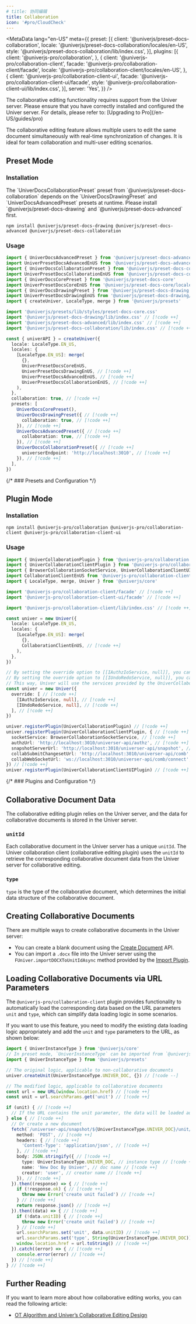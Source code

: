 ```yaml
---
# title: 协同编辑
title: Collaboration
icon: '#pro/CloudCheck'
---
```


<MetaData
  lang="en-US"
  meta={{
    preset: [{
      client: '@univerjs/preset-docs-collaboration',
      locale: '@univerjs/preset-docs-collaboration/locales/en-US',
      style: '@univerjs/preset-docs-collaboration/lib/index.css',
    }],
    plugins: [{
      client: '@univerjs-pro/collaboration',
    }, {
      client: '@univerjs-pro/collaboration-client',
      facade: '@univerjs-pro/collaboration-client/facade',
      locale: '@univerjs-pro/collaboration-client/locales/en-US',
    }, {
      client: '@univerjs-pro/collaboration-client-ui',
      facade: '@univerjs-pro/collaboration-client-ui/facade',
      style: '@univerjs-pro/collaboration-client-ui/lib/index.css',
    }],
    server: 'Yes',
  }}
/>

<Callout type="warning" title="Caution">
  The collaborative editing functionality requires support from the Univer server. Please ensure that you have correctly installed and configured the Univer server. For details, please refer to: [Upgrading to Pro](/en-US/guides/pro)
</Callout>

The collaborative editing feature allows multiple users to edit the same document simultaneously with real-time synchronization of changes. It is ideal for team collaboration and multi-user editing scenarios.

## Preset Mode

### Installation

<Callout>
  The `UniverDocsCollaborationPreset` preset from `@univerjs/preset-docs-collaboration` depends on the `UniverDocsDrawingPreset` and `UniverDocsAdvancedPreset` presets at runtime. Please install `@univerjs/preset-docs-drawing` and `@univerjs/preset-docs-advanced` first.
</Callout>

```package-install
npm install @univerjs/preset-docs-drawing @univerjs/preset-docs-advanced @univerjs/preset-docs-collaboration
```

### Usage

```typescript
import { UniverDocsAdvancedPreset } from '@univerjs/preset-docs-advanced' // [!code ++]
import UniverPresetDocsAdvancedEnUS from '@univerjs/preset-docs-advanced/locales/en-US' // [!code ++]
import { UniverDocsCollaborationPreset } from '@univerjs/preset-docs-collaboration' // [!code ++]
import UniverPresetDocsCollaborationEnUS from '@univerjs/preset-docs-collaboration/locales/en-US' // [!code ++]
import { UniverDocsCorePreset } from '@univerjs/preset-docs-core'
import UniverPresetDocsCoreEnUS from '@univerjs/preset-docs-core/locales/en-US'
import { UniverDocsDrawingPreset } from '@univerjs/preset-docs-drawing' // [!code ++]
import UniverPresetDocsDrawingEnUS from '@univerjs/preset-docs-drawing/locales/en-US' // [!code ++]
import { createUniver, LocaleType, merge } from '@univerjs/presets'

import '@univerjs/presets/lib/styles/preset-docs-core.css'
import '@univerjs/preset-docs-drawing/lib/index.css' // [!code ++]
import '@univerjs/preset-docs-advanced/lib/index.css' // [!code ++]
import '@univerjs/preset-docs-collaboration/lib/index.css' // [!code ++]

const { univerAPI } = createUniver({
  locale: LocaleType.EN_US,
  locales: {
    [LocaleType.EN_US]: merge(
      {},
      UniverPresetDocsCoreEnUS,
      UniverPresetDocsDrawingEnUS, // [!code ++]
      UniverPresetDocsAdvancedEnUS, // [!code ++]
      UniverPresetDocsCollaborationEnUS, // [!code ++]
    ),
  },
  collaboration: true, // [!code ++]
  presets: [
    UniverDocsCorePreset(),
    UniverDocsDrawingPreset({ // [!code ++]
      collaboration: true, // [!code ++]
    }), // [!code ++]
    UniverDocsAdvancedPreset({ // [!code ++]
      collaboration: true, // [!code ++]
    }), // [!code ++]
    UniverDocsCollaborationPreset({ // [!code ++]
      universerEndpoint: 'http://localhost:3010', // [!code ++]
    }), // [!code ++]
  ],
})
```

{/* ### Presets and Configuration */}

## Plugin Mode

### Installation

```package-install
npm install @univerjs-pro/collaboration @univerjs-pro/collaboration-client @univerjs-pro/collaboration-client-ui
```

### Usage

```typescript
import { UniverCollaborationPlugin } from '@univerjs-pro/collaboration' // [!code ++]
import { UniverCollaborationClientPlugin } from '@univerjs-pro/collaboration-client' // [!code ++]
import { BrowserCollaborationSocketService, UniverCollaborationClientUIPlugin } from '@univerjs-pro/collaboration-client-ui' // [!code ++]
import CollaborationClientEnUS from '@univerjs-pro/collaboration-client/locale/en-US' // [!code ++]
import { LocaleType, merge, Univer } from '@univerjs/core'

import '@univerjs-pro/collaboration-client/facade' // [!code ++]
import '@univerjs-pro/collaboration-client-ui/facade' // [!code ++]

import '@univerjs-pro/collaboration-client/lib/index.css' // [!code ++]

const univer = new Univer({
  locale: LocaleType.EN_US,
  locales: {
    [LocaleType.EN_US]: merge(
      {},
      CollaborationClientEnUS, // [!code ++]
    ),
  },
})

// By setting the override option to [[IAuthzIoService, null]], you can instruct Univer not to register the built-in IAuthzIoService.
// By setting the override option to [[IUndoRedoService, null]], you can instruct Univer not to register the built-in IUndoRedoService.
// This way, Univer will use the services provided by the UniverCollaborationPlugin as the implementation for the authorization and undo-redo features.
const univer = new Univer({
  override: [ // [!code ++]
    [IAuthzIoService, null], // [!code ++]
    [IUndoRedoService, null], // [!code ++]
  ], // [!code ++]
})

univer.registerPlugin(UniverCollaborationPlugin) // [!code ++]
univer.registerPlugin(UniverCollaborationClientPlugin, { // [!code ++]
  socketService: BrowserCollaborationSocketService, // [!code ++]
  authzUrl: 'http://localhost:3010/universer-api/authz', // [!code ++]
  snapshotServerUrl: 'http://localhost:3010/universer-api/snapshot', // [!code ++]
  collabSubmitChangesetUrl: 'http://localhost:3010/universer-api/comb', // [!code ++]
  collabWebSocketUrl: 'ws://localhost:3010/universer-api/comb/connect', // [!code ++]
}) // [!code ++]
univer.registerPlugin(UniverCollaborationClientUIPlugin) // [!code ++]
```

{/* ### Plugins and Configuration */}

## Collaborative Document Data

The collaborative editing plugin relies on the Univer server, and the data for collaborative documents is stored in the Univer server.

### `unitId`

Each collaborative document in the Univer server has a unique `unitId`. The Univer collaboration client (collaborative editing plugin) uses the `unitId` to retrieve the corresponding collaborative document data from the Univer server for collaborative editing.

### `type`

`type` is the type of the collaborative document, which determines the initial data structure of the collaborative document.

## Creating Collaborative Documents

There are multiple ways to create collaborative documents in the Univer server:

- You can create a blank document using the [Create Document](/en-US/guides/pro/api#create-document) API.
- You can import a `.docx` file into the Univer server using the `FUniver.importDOCXToUnitIdAsync` method provided by the [Import Plugin](/en-US/guides/docs/features/import-export).

## Loading Collaborative Documents via URL Parameters

The `@univerjs-pro/collaboration-client` plugin provides functionality to automatically load the corresponding data based on the URL parameters `unit` and `type`, which can simplify data loading logic in some scenarios.

If you want to use this feature, you need to modify the existing data loading logic appropriately and add the `unit` and `type` parameters to the URL, as shown below:

```typescript
import { UniverInstanceType } from '@univerjs/core'
// In preset mode, `UniverInstanceType` can be imported from `@univerjs/presets`
import { UniverInstanceType } from '@univerjs/presets'

// The original logic, applicable to non-collaborative documents
univer.createUnit(UniverInstanceType.UNIVER_DOC, {}) // [!code --]

// The modified logic, applicable to collaborative documents
const url = new URL(window.location.href) // [!code ++]
const unit = url.searchParams.get('unit') // [!code ++]

if (unit) { // [!code ++]
  // If the URL contains the unit parameter, the data will be loaded automatically
} else { // [!code ++]
  // Or create a new document
  fetch(`/universer-api/snapshot/${UniverInstanceType.UNIVER_DOC}/unit/-/create`, { // [!code ++]
    method: 'POST', // [!code ++]
    headers: { // [!code ++]
      'Content-Type': 'application/json', // [!code ++]
    }, // [!code ++]
    body: JSON.stringify({ // [!code ++]
      type: UniverInstanceType.UNIVER_DOC, // instance type // [!code ++]
      name: 'New Doc By Univer', // doc name // [!code ++]
      creator: 'user', // creator name // [!code ++]
    }), // [!code ++]
  }).then((response) => { // [!code ++]
    if (!response.ok) { // [!code ++]
      throw new Error('create unit failed') // [!code ++]
    } // [!code ++]
    return response.json() // [!code ++]
  }).then((data) => { // [!code ++]
    if (!data.unitID) { // [!code ++]
      throw new Error('create unit failed') // [!code ++]
    } // [!code ++]
    url.searchParams.set('unit', data.unitID) // [!code ++]
    url.searchParams.set('type', String(UniverInstanceType.UNIVER_DOC)) // [!code ++]
    window.location.href = url.toString() // [!code ++]
  }).catch((error) => { // [!code ++]
    console.error(error) // [!code ++]
  }) // [!code ++]
} // [!code ++]
```

## Further Reading

If you want to learn more about how collaborative editing works, you can read the following article:

- [OT Algorithm and Univer’s Collaborative Editing Design](/en-US/blog/ot)
